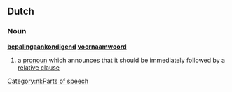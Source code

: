 ==Dutch==

===Noun===
'''[[bepalingaankondigend]] [[voornaamwoord]]'''

# {{grammar|lang=nl}} a [[pronoun]] which announces that it should be immediately followed by a [[relative clause]]

{{examples-right|examples=[[degene]] die<br>[[datgene]] wat<br>[[alles]] wat}}

[[Category:nl:Parts of speech]]